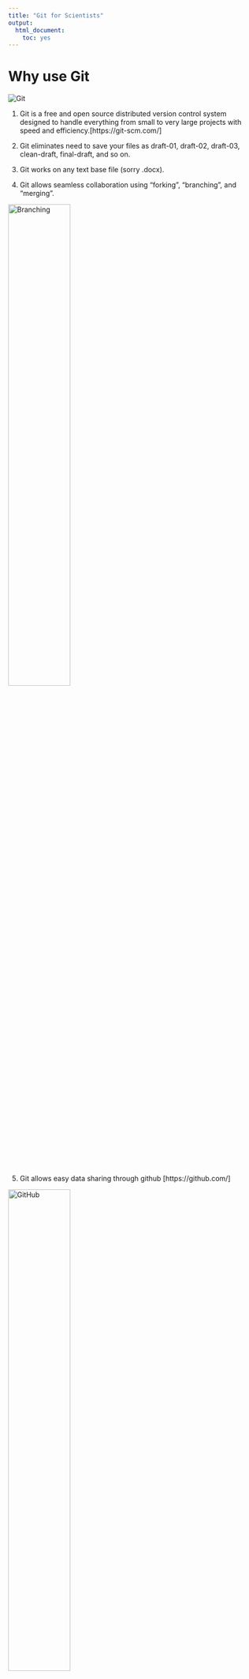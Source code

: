 ---
title: "Git for Scientists"
output:
  html_document:
    toc: yes
---


# Why use Git

<img src="images/logogit.png" alt="Git">

1. Git is a free and open source distributed version control system designed to handle everything from small to very large projects with speed and efficiency.[https://git-scm.com/]

2. Git eliminates need to save your files as draft-01, draft-02, draft-03, clean-draft, final-draft, and so on. 

3. Git works on any text base file (sorry .docx).

4. Git allows seamless collaboration using "forking", "branching", and "merging".

<img src="images/branching-illustration.png" alt="Branching" width="50%" height="50%">

5. Git allows easy data sharing through github [https://github.com/]

<img src="images/Octocat.png" alt="GitHub" width="50%" height="50%">

6. Git allows easy data publishing through github

7. Git integrates well other tools scientists often use: RSTudio, LaTex editors, Linux, and much much more. 

# Getting Git on your machine

1. Download Git: https://git-scm.com/downloads

2. Get optional GUI Client: https://git-scm.com/downloads/guis

3. Learn Git in your browser in 15 min: https://try.github.io/levels/1/challenges/1

4. Browse official Git reference manual and educational videos: https://git-scm.com/doc

5. Configure Git your machine for the first time:

Open GitBash (a terminal for Git) and on a command line write the following using `git verb` approach where `verb` is what we actually want to do. 

> `git config --global user.name "Sergey Kirilenko"`

> `git config --global user.email "sergey.kirilenko@kgb.ru"`

> `git config --global color.ui "auto"`

To set your favorite text editor (I highly recommend Atom)

> `git config --global core.editor "atom --wait"`

6. Get a GitHub account for academics

7. Get your Git on!



# <a href="/R_workshop" class="topic" style="color:red">Navigate Back</a>